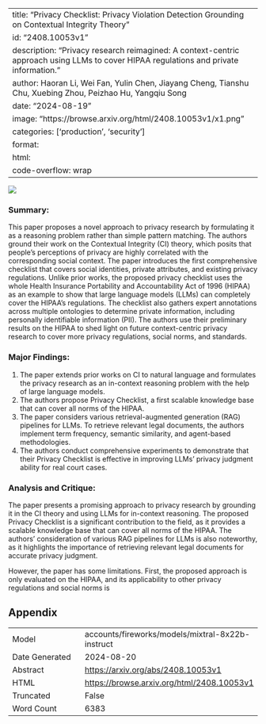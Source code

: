
---
title: "Privacy Checklist: Privacy Violation Detection Grounding on Contextual Integrity Theory"
id: "2408.10053v1"
description: "Privacy research reimagined: A context-centric approach using LLMs to cover HIPAA regulations and private information."
author: Haoran Li, Wei Fan, Yulin Chen, Jiayang Cheng, Tianshu Chu, Xuebing Zhou, Peizhao Hu, Yangqiu Song
date: "2024-08-19"
image: "https://browse.arxiv.org/html/2408.10053v1/x1.png"
categories: ['production', 'security']
format:
  html:
    code-overflow: wrap
---

![](https://browse.arxiv.org/html/2408.10053v1/x1.png)

### Summary:

This paper proposes a novel approach to privacy research by formulating it as a reasoning problem rather than simple pattern matching. The authors ground their work on the Contextual Integrity (CI) theory, which posits that people's perceptions of privacy are highly correlated with the corresponding social context. The paper introduces the first comprehensive checklist that covers social identities, private attributes, and existing privacy regulations. Unlike prior works, the proposed privacy checklist uses the whole Health Insurance Portability and Accountability Act of 1996 (HIPAA) as an example to show that large language models (LLMs) can completely cover the HIPAA's regulations. The checklist also gathers expert annotations across multiple ontologies to determine private information, including personally identifiable information (PII). The authors use their preliminary results on the HIPAA to shed light on future context-centric privacy research to cover more privacy regulations, social norms, and standards.

### Major Findings:

1. The paper extends prior works on CI to natural language and formulates the privacy research as an in-context reasoning problem with the help of large language models.
2. The authors propose Privacy Checklist, a first scalable knowledge base that can cover all norms of the HIPAA.
3. The paper considers various retrieval-augmented generation (RAG) pipelines for LLMs. To retrieve relevant legal documents, the authors implement term frequency, semantic similarity, and agent-based methodologies.
4. The authors conduct comprehensive experiments to demonstrate that their Privacy Checklist is effective in improving LLMs’ privacy judgment ability for real court cases.

### Analysis and Critique:

The paper presents a promising approach to privacy research by grounding it in the CI theory and using LLMs for in-context reasoning. The proposed Privacy Checklist is a significant contribution to the field, as it provides a scalable knowledge base that can cover all norms of the HIPAA. The authors' consideration of various RAG pipelines for LLMs is also noteworthy, as it highlights the importance of retrieving relevant legal documents for accurate privacy judgment.

However, the paper has some limitations. First, the proposed approach is only evaluated on the HIPAA, and its applicability to other privacy regulations and social norms is

## Appendix

|          |          |
|----------|----------|
| Model     | accounts/fireworks/models/mixtral-8x22b-instruct       |
| Date Generated     | 2024-08-20       |
| Abstract | [https://arxiv.org/abs/2408.10053v1](https://arxiv.org/abs/2408.10053v1)        |
| HTML     | [https://browse.arxiv.org/html/2408.10053v1](https://browse.arxiv.org/html/2408.10053v1)       |
| Truncated       | False       |
| Word Count       | 6383       |